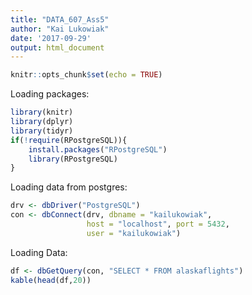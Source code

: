 ```yaml
---
title: "DATA_607_Ass5"
author: "Kai Lukowiak"
date: '2017-09-29'
output: html_document
---
```


```r
knitr::opts_chunk$set(echo = TRUE)
```

Loading packages:

```r
library(knitr)
library(dplyr)
library(tidyr)
if(!require(RPostgreSQL)){
    install.packages("RPostgreSQL")
    library(RPostgreSQL)
}
```

Loading data from postgres:

```r

drv <- dbDriver("PostgreSQL")
con <- dbConnect(drv, dbname = "kailukowiak",
                 host = "localhost", port = 5432,
                 user = "kailukowiak")
```

Loading Data:

```r
df <- dbGetQuery(con, "SELECT * FROM alaskaflights")
kable(head(df,20))
```

